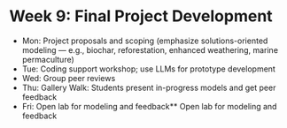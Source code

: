 # Week 9: Final Project Development

- Mon: Project proposals and scoping (emphasize solutions-oriented modeling — e.g., biochar, reforestation, enhanced weathering, marine permaculture)
- Tue: Coding support workshop; use LLMs for prototype development
- Wed: Group peer reviews
- Thu: Gallery Walk: Students present in-progress models and get peer feedback
- Fri: Open lab for modeling and feedback** Open lab for modeling and feedback

